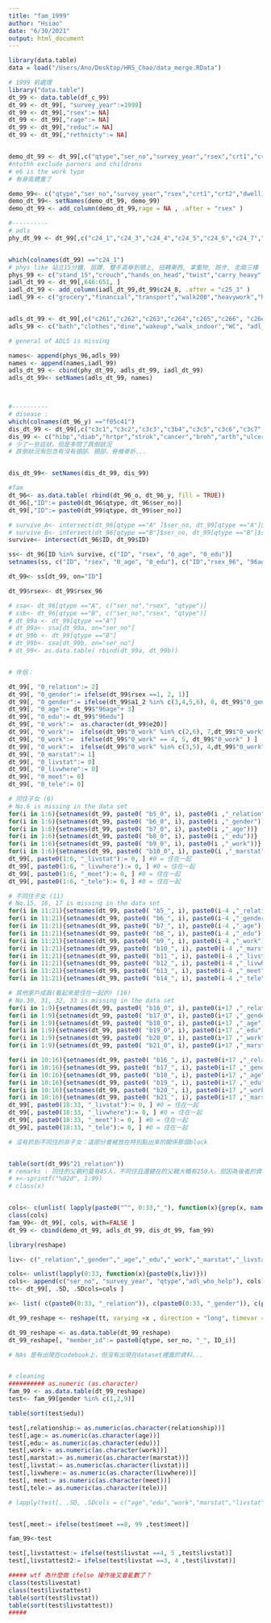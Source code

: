 ```yaml
---
title: "fam_1999"
author: "Hsiao"
date: "6/30/2021"
output: html_document
---
```


```r
library(data.table)
data = load("/Users/Ano/Desktop/HRS_Chao/data_merge.RData")

```




```r
# 1999 前處理
library("data.table")
dt_99 <- data.table(df_c_99)
dt_99 <- dt_99[, "survey_year":=1999]
dt_99 <- dt_99[,"rsex":= NA]
dt_99 <- dt_99[,"rage":= NA]
dt_99 <- dt_99[,"reduc":= NA]
dt_99 <- dt_99[,"rethnicty":= NA]


demo_dt_99 <- dt_99[,c("qtype","ser_no","survey_year","rsex","crt1","crt2","f01","f02","reduc","rethnicty","a1_2","b1_5","b15","c1","e1_2","e6","c13b","c13c","c27","c28","c29","c30"),]
#ntothh exclude parners and childrens
# e6 is the work type
# 有身高體重了

demo_99<- c("qtype","ser_no","survey_year","rsex","crt1","crt2","dwell1","dwell2","reduc","ethnicty","marstat","nchldrn","ntothh","hlgenrat","rwstat","worktype","nomihosp","hosphp1","cursmoke","curdrink","curchew","frqsport")
demo_dt_99<- setNames(demo_dt_99, demo_99)
demo_dt_99 <- add_column(demo_dt_99,rage = NA , .after = "rsex" )

#----------
# adls
phy_dt_99 <- dt_99[,c("c24_1","c24_3","c24_4","c24_5","c24_6","c24_7","c24_9"),]


which(colnames(dt_99) =="c24_1")
# phys like 站立15分鐘, 屈蹲, 雙手高舉到頭上, 扭轉東西, 拿重物, 跑步, 走兩三樓
phys_99 <- c("stand_15","crouch","hands_on_head","twist","carry_heavy","run","staris")
iadl_dt_99 <- dt_99[,646:651, ]
iadl_dt_99 <- add_column(iadl_dt_99,dt_99$c24_8, .after = "c25_3" )
iadl_99 <- c("grocery","financial","transport","walk200","heavywork","housework","telehphone")


adls_dt_99 <- dt_99[,c("c261","c262","c263","c264","c265","c266", "c26e")]
adls_99 <- c("bath","clothes","dine","wakeup","walk_indoor","WC", "adl_who_help")

# general of ADLS is missing

names<- append(phys_96,adls_99)
names <- append(names,iadl_99)
adls_dt_99 <- cbind(phy_dt_99, adls_dt_99, iadl_dt_99)
adls_dt_99<- setNames(adls_dt_99, names)



#----------
# disease : 
which(colnames(dt_96_y) =="f05c41")
dis_dt_99 <- dt_99[,c("c3c1","c3c2","c3c3","c3b4","c3c5","c3c6","c3c7","c3c8","c3c9","c3_10","c3c11","c3c12","c3c13","c3c14"),]
dis_99 <- c("hibp","diab","hrtpr","strok","cancer","broh","arth","ulcer","livpr","hipbone","catar","kiddi","gout","spur")
# 少了一些症狀，但是多問了跌倒狀況
# 跌倒狀況有包含有沒有頭部、頸部、脊椎骨折...


dis_dt_99<- setNames(dis_dt_99, dis_99)


```


```r
#fam
dt_96<- as.data.table( rbind(dt_96_o, dt_96_y, fill = TRUE))
dt_96[,"ID":= paste0(dt_96$qtype, dt_96$ser_no)]
dt_99[,"ID":= paste0(dt_99$qtype, dt_99$ser_no)]

# survive_A<- intersect(dt_96[qtype =="A" ]$ser_no, dt_99[qtype =="A"]$ser_no)
# survive_B<- intersect(dt_96[qtype =="B"]$ser_no, dt_99[qtype =="B"]$ser_no)
survive<- intersect(dt_96$ID, dt_99$ID)

ss<- dt_96[ID %in% survive, c("ID", "rsex", "0_age", "0_edu")]
setnames(ss, c("ID", "rsex", "0_age", "0_edu"), c("ID","rsex_96", "96age", "96edu"))

dt_99<- ss[dt_99, on="ID"]

dt_99$rsex<- dt_99$rsex_96

# ssa<- dt_96[qtype =="A", c("ser_no","rsex", "qtype")]
# ssb<- dt_96[qtype =="B", c("ser_no","rsex", "qtype")]
# dt_99a <- dt_99[qtype =="A"]
# dt_99a<- ssa[dt_99a, on="ser_no"]
# dt_99b <- dt_99[qtype =="B"]
# dt_99b<- ssa[dt_99b, on="ser_no"]
# dt_99<- as.data.table( rbind(dt_99a, dt_99b))


# 伴侶：

dt_99[, "0_relation":= 2] 
dt_99[, "0_gender":= ifelse(dt_99$rsex ==1, 2, 1)] 
dt_99[, "0_gender":= ifelse(dt_99$a1_2 %in% c(3,4,5,6), 8, dt_99$"0_gender")]  # 不同住的配偶會在這裡被清掉
dt_99[, "0_age":= dt_99$"96age"+ 3]
dt_99[, "0_edu":= dt_99$"96edu"]
dt_99[, "0_work":=  as.character(dt_99$e20)]
dt_99[, "0_work":=  ifelse(dt_99$"0_work" %in% c(2,6), 7,dt_99$"0_work" ) ]
dt_99[, "0_work":=  ifelse(dt_99$"0_work" == 4, 5, dt_99$"0_work" ) ]
dt_99[, "0_work":=  ifelse(dt_99$"0_work" %in% c(3,5), 4,dt_99$"0_work" ) ]
dt_99[, "0_marstat":= 1]
dt_99[, "0_livstat":= 0]
dt_99[, "0_livwhere":= 0]
dt_99[, "0_meet":= 0]
dt_99[, "0_tele":= 0]

# 同住子女 (6)
# No.6 is missing in the data set
for(i in 1:6){setnames(dt_99, paste0( "b5_0", i), paste0(i ,"_relation"))}
for(i in 1:6){setnames(dt_99, paste0( "b6_0", i), paste0(i ,"_gender"))}
for(i in 1:6){setnames(dt_99, paste0( "b7_0", i), paste0(i ,"_age"))}
for(i in 1:6){setnames(dt_99, paste0( "b8_0", i), paste0(i ,"_edu"))}
for(i in 1:6){setnames(dt_99, paste0( "b9_0", i), paste0(i ,"_work"))}
for(i in 1:6){setnames(dt_99, paste0( "b10_0", i), paste0(i ,"_marstat"))}
dt_99[, paste0(1:6, "_livstat"):= 0, ] #0 = 住在一起
dt_99[, paste0(1:6, "_livwhere"):= 0, ] #0 = 住在一起
dt_99[, paste0(1:6, "_meet"):= 0, ] #0 = 住在一起
dt_99[, paste0(1:6, "_tele"):= 0, ] #0 = 住在一起

# 不同住子女 (11)
# No.15, 16, 17 is missing in the data set
for(i in 11:21){setnames(dt_99, paste0( "b5_", i), paste0(i-4 ,"_relation"))}
for(i in 11:21){setnames(dt_99, paste0( "b6_", i), paste0(i-4 ,"_gender"))}
for(i in 11:21){setnames(dt_99, paste0( "b7_", i), paste0(i-4 ,"_age"))}
for(i in 11:21){setnames(dt_99, paste0( "b8_", i), paste0(i-4 ,"_edu"))}
for(i in 11:21){setnames(dt_99, paste0( "b9_", i), paste0(i-4 ,"_work"))}
for(i in 11:21){setnames(dt_99, paste0( "b10_", i), paste0(i-4 ,"_marstat"))}
for(i in 11:21){setnames(dt_99, paste0( "b11_", i), paste0(i-4 ,"_livstat"))}
for(i in 11:21){setnames(dt_99, paste0( "b12_", i), paste0(i-4 ,"_livwhere"))}
for(i in 11:21){setnames(dt_99, paste0( "b13_", i), paste0(i-4 ,"_meet"))}
for(i in 11:21){setnames(dt_99, paste0( "b14_", i), paste0(i-4 ,"_tele"))}

# 其他家戶成員(看起來是住在一起的) (16)
# No.30, 31, 32, 33 is missing in the data set
for(i in 1:9){setnames(dt_99, paste0( "b16_0", i), paste0(i+17 ,"_relation"))}
for(i in 1:9){setnames(dt_99, paste0( "b17_0", i), paste0(i+17 ,"_gender"))}
for(i in 1:9){setnames(dt_99, paste0( "b18_0", i), paste0(i+17 ,"_age"))}
for(i in 1:9){setnames(dt_99, paste0( "b19_0", i), paste0(i+17 ,"_edu"))}
for(i in 1:9){setnames(dt_99, paste0( "b20_0", i), paste0(i+17 ,"_work"))}
for(i in 1:9){setnames(dt_99, paste0( "b21_0", i), paste0(i+17 ,"_marstat"))}

for(i in 10:16){setnames(dt_99, paste0( "b16_", i), paste0(i+17 ,"_relation"))}
for(i in 10:16){setnames(dt_99, paste0( "b17_", i), paste0(i+17 ,"_gender"))}
for(i in 10:16){setnames(dt_99, paste0( "b18_", i), paste0(i+17 ,"_age"))}
for(i in 10:16){setnames(dt_99, paste0( "b19_", i), paste0(i+17 ,"_edu"))}
for(i in 10:16){setnames(dt_99, paste0( "b20_", i), paste0(i+17 ,"_work"))}
for(i in 10:16){setnames(dt_99, paste0( "b21_", i), paste0(i+17 ,"_marstat"))}
dt_99[, paste0(18:33, "_livstat"):= 0, ] #0 = 住在一起
dt_99[, paste0(18:33, "_livwhere"):= 0, ] #0 = 住在一起
dt_99[, paste0(18:33, "_meet"):= 0, ] #0 = 住在一起
dt_99[, paste0(18:33, "_tele"):= 0, ] #0 = 住在一起

# 沒有抓到不同住的非子女：這部分會被放在特別點出來的關係那個block


table(sort(dt_99$"21_relation"))
# remarks : 同住的父親約莫有45人，不同住且還健在的父親大概有250人，但因為後者的資料是被算在：與個案的關係，所以我在想是不是不需要記錄（可能會抓到重複）
# x<-sprintf("%02d", 1:99)
# class(x)


cols<- c(unlist( lapply(paste0("^", 0:33,"_"), function(x){grep(x, names(dt_99), value = T)})))
class(cols)
fam_99<- dt_99[, cols, with=FALSE ]
dt_99 <- cbind(demo_dt_99, adls_dt_99, dis_dt_99, fam_99)


```


```r
library(reshape)

liv<- c("_relation","_gender","_age","_edu","_work","_marstat","_livstat","_livwhere","_meet","_tele")

cols<- unlist(lapply(0:33, function(x){paste0(x,liv)}))
cols<- append(c("ser_no", "survey_year", "qtype","adl_who_help"), cols)
tt<- dt_99[, .SD, .SDcols=cols ] 

x<- list( c(paste0(0:33, "_relation")), c(paste0(0:33, "_gender")), c(paste0(0:33, "_age")), c(paste0(0:33,"_edu")), c(paste0(0:33, "_work")), c(paste0(0:33, "_marstat")), c(paste0(0:33, "_livstat")), c(paste0(0:33, "_livwhere")), c(paste0(0:33, "_meet")), c(paste0(0:33, "_tele")))

dt_99_reshape <- reshape(tt, varying =x , direction = "long", timevar = "ID_i", idvar = c("ser_no", "survey_year", "qtype","adl_who_help") , v.names = c("relationship","gender","age","edu","work","marstat","livstat","livwhere","meet","tele"))

dt_99_reshape <- as.data.table(dt_99_reshape)
dt_99_reshape[, "member_id":= paste0(qtype, ser_no, "_", ID_i)]

# NAs 是有出現在codebook上，但沒有出現在dataset裡面的資料...



```

```r
# cleaning 
########## as.numeric (as.character)
fam_99 <- as.data.table(dt_99_reshape)
test<- fam_99[gender %in% c(1,2,9)]

table(sort(test$edu))

test[,relationship:= as.numeric(as.character(relationship))]
test[,age:= as.numeric(as.character(age))]
test[,edu:= as.numeric(as.character(edu))]
test[,work:= as.numeric(as.character(work))]
test[,marstat:= as.numeric(as.character(marstat))]
test[,livstat:= as.numeric(as.character(livstat))]
test[,livwhere:= as.numeric(as.character(livwhere))]
test[, meet:= as.numeric(as.character(meet))]
test[,tele:= as.numeric(as.character(tele))]

# lapply(test[, .SD, .SDcols = c("age","edu","work","marstat","livstat","livwhere","meet","tele")], as.numeric)


test[,meet:= ifelse(test$meet ==8, 99 ,test$meet)]

fam_99<-test
```


```r

test[,livstattest:= ifelse(test$livstat ==4, 5 ,test$livstat)]
test[,livstattest2:= ifelse(test$livstat ==3, 4 ,test$livstat)]

##### wtf 為什麼做 ifelse 操作後又會亂數了？
class(test$livestat)
class(test$livstattest)
table(sort(test$livstat))
table(sort(test$livstattest))
#####
```























